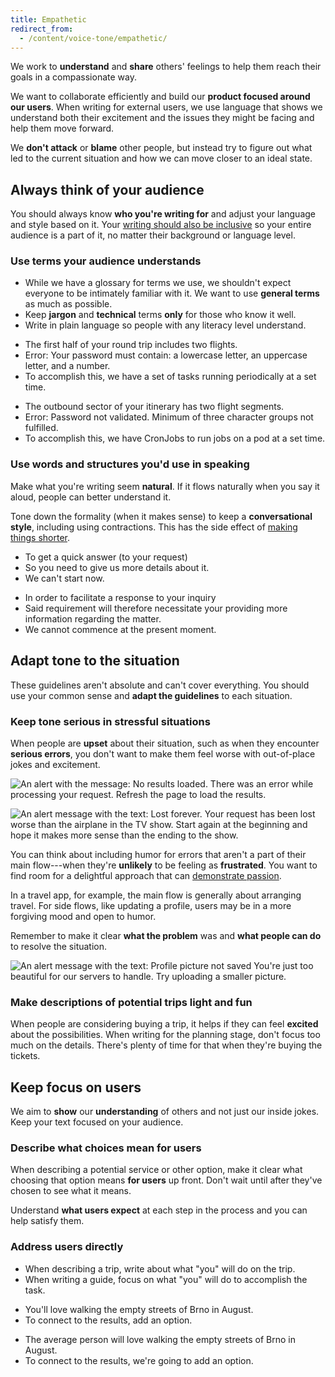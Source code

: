 ```yaml
---
title: Empathetic
redirect_from:
  - /content/voice-tone/empathetic/
---
```



<Illustration name="ReferAFriend" alt="" size="display" />

We work to **understand** and **share** others' feelings
to help them reach their goals in a compassionate way.

We want to collaborate efficiently and build our **product focused around our users**.
When writing for external users,
we use language that shows we understand both their excitement
and the issues they might be facing and help them move forward.

We **don't attack** or **blame** other people,
but instead try to figure out what led to the current situation
and how we can move closer to an ideal state.

## Always think of your audience

<UserGroup size="large" />

You should always know **who you're writing for**
and adjust your language and style based on it.
Your [writing should also be inclusive](/kiwi-use/content/voice-and-tone/inclusive/)
so your entire audience is a part of it, no matter their background or language level.

### Use terms your audience understands

- While we have a glossary for terms we use,
  we shouldn't expect everyone to be intimately familiar with it.
  We want to use **general terms** as much as possible.
- Keep **jargon** and **technical** terms **only** for those who know it well.
- Write in plain language so people with any literacy level understand.

<GuidelinesSideBySide>

<Do>

- The first half of your round trip includes two flights.
- Error: Your password must contain: a lowercase letter, an uppercase letter, and a number.
- To accomplish this, we have a set of tasks running periodically at a set time.

</Do>

<Dont>

- The outbound sector of your itinerary has two flight segments.
- Error: Password not validated. Minimum of three character groups not fulfilled.
- To accomplish this, we have CronJobs to run jobs on a pod at a set time.

</Dont>

</GuidelinesSideBySide>

### Use words and structures you'd use in speaking

Make what you're writing seem **natural**.
If it flows naturally when you say it aloud, people can better understand it.

Tone down the formality (when it makes sense) to keep a **conversational style**,
including using contractions.
This has the side effect of [making things shorter](/kiwi-use/content/voice-and-tone/straightforward/#be-concise).

<GuidelinesSideBySide>

<Do>

- To get a quick answer (to your request)
- So you need to give us more details about it.
- We can't start now.

</Do>

<Dont>

- In order to facilitate a response to your inquiry
- Said requirement will therefore necessitate your providing more information regarding the matter.
- We cannot commence at the present moment.

</Dont>

</GuidelinesSideBySide>

## Adapt tone to the situation

<Compare size="large" />

These guidelines aren't absolute and can't cover everything.
You should use your common sense and **adapt the guidelines** to each situation.

### Keep tone serious in stressful situations

<Guideline type="do" title="Be more serious with errors">

When people are **upset** about their situation,
such as when they encounter **serious errors**,
you don't want to make them feel worse with out-of-place jokes and excitement.

![An alert with the message: No results loaded. There was an error while processing your request. Refresh the page to load the results.](fileId:fannvRpkOJK6uxxT33EKaa;nodeId:21%3A622)

![An alert message with the text: Lost forever. Your request has been lost worse than the airplane in the TV show. Start again at the beginning and hope it makes more sense than the ending to the show.](fileId:fannvRpkOJK6uxxT33EKaa;nodeId:21%3A545)

</Guideline>

You can think about including humor for errors
that aren't a part of their main flow---when they're **unlikely** to be feeling as **frustrated**.
You want to find room for a delightful approach
that can [demonstrate passion](/kiwi-use/content/voice-and-tone/passionate/).

In a travel app, for example, the main flow is generally about arranging travel.
For side flows, like updating a profile,
users may be in a more forgiving mood and open to humor.

<Guideline type="do" title="Use humor carefully">

Remember to make it clear **what the problem** was
and **what people can do** to resolve the situation.

![An alert message with the text: Profile picture not saved You're just too beautiful for our servers to handle. Try uploading a smaller picture.](fileId:fannvRpkOJK6uxxT33EKaa;nodeId:21%3A640)

</Guideline>

### Make descriptions of potential trips light and fun

When people are considering buying a trip,
it helps if they can feel **excited** about the possibilities.
When writing for the planning stage, don't focus too much on the details.
There's plenty of time for that when they're buying the tickets.

## Keep focus on users

<PassengerOutline size="large" />

We aim to **show** our **understanding** of others and not just our inside jokes.
Keep your text focused on your audience.

### Describe what choices mean for users

When describing a potential service or other option,
make it clear what choosing that option means **for users** up front.
Don't wait until after they've chosen to see what it means.

Understand **what users expect** at each step in the process and you can help satisfy them.

### Address users directly

- When describing a trip, write about what "you" will do on the trip.
- When writing a guide, focus on what "you" will do to accomplish the task.

<GuidelinesSideBySide>

<Do>

- You'll love walking the empty streets of Brno in August.
- To connect to the results, add an option.

</Do>

<Dont>

- The average person will love walking the empty streets of Brno in August.
- To connect to the results, we're going to add an option.

</Dont>

</GuidelinesSideBySide>
